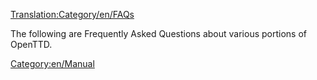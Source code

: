 [[Translation:Category/en/FAQs]]

The following are Frequently Asked Questions about various portions of OpenTTD.

{{catmore}}

[[Category:en/Manual]]